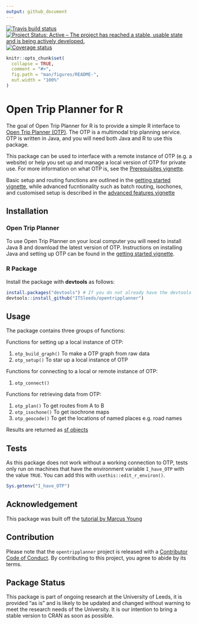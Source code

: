 ```yaml
---
output: github_document
---
```


[![Travis build status](https://travis-ci.org/ITSLeeds/opentripplanner.svg?branch=master)](https://travis-ci.org/ITSLeeds/opentripplanner) [![Project Status: Active – The project has reached a stable, usable state and is being actively developed.](https://www.repostatus.org/badges/latest/active.svg)](https://www.repostatus.org/#active) [![Coverage status](https://codecov.io/gh/ITSLeeds/opentripplanner/branch/master/graph/badge.svg)](https://codecov.io/github/ITSLeeds/opentripplanner?branch=master)

<!-- README.md is generated from README.Rmd. Please edit that file -->

```r
knitr::opts_chunk$set(
  collapse = TRUE,
  comment = "#>",
  fig.path = "man/figures/README-",
  out.width = "100%"
)
```

# Open Trip Planner for R

The goal of Open Trip Planner for R is to provide a simple R interface to [Open Trip Planner (OTP)](https://www.opentripplanner.org/). The OTP is a multimodal trip planning service. OTP is written in Java, and you will need both Java and R to use this package.

This package can be used to interface with a remote instance of OTP (e.g. a website) or help you set up and manage a local version of OTP for private use. For more information on what OTP is, see the [Prerequisites vignette](https://itsleeds.github.io/opentripplanner/articles/prerequisites.html).

Basic setup and routing functions are outlined in the [getting started vignette](https://itsleeds.github.io/opentripplanner/articles/opentripplanner.html), while advanced fucntionality such as batch routing, isochones, and customised setup is described in the [advanced features vignette](https://itsleeds.github.io/opentripplanner/articles/advanced_features.html)

## Installation

### Open Trip Planner

To use Open Trip Planner on your local computer you will need to install Java 8 and download the latest version of OTP. Instructions on installing Java and setting up OTP can be found in the [getting started vignette](https://itsleeds.github.io/opentripplanner/articles/opentripplanner.html).

### R Package

Install the package with **devtools** as follows:

```r
install.packages("devtools") # If you do not already have the devtools package
devtools::install_github("ITSleeds/opentripplanner")
```

## Usage

The package contains three groups of functions:

Functions for setting up a local instance of OTP:

1. `otp_build_graph()` To make a OTP graph from raw data
1. `otp_setup()` To star up a local instance of OTP

Functions for connecting to a local or remote instance of OTP:

1. `otp_connect()`

Functions for retrieving data from OTP:

1. `otp_plan()` To get routes from A to B
1. `otp_isochone()` To get isochrone maps
1. `otp_geocode()` To get the locations of named places e.g. road names

Results are returned as [sf objects](https://cran.r-project.org/web/packages/sf/index.html)

## Tests 

As this package does not work without a working connection to OTP, tests only run on machines that have the environment variable `I_have_OTP` with the value `TRUE`.
You can add this with `usethis::edit_r_environ()`.

```r
Sys.getenv("I_have_OTP")
```

## Acknowledgement

This package was built off the [tutorial by Marcus Young](https://github.com/marcusyoung/otp-tutorial) 

## Contribution

Please note that the `opentripplanner` project is released with a [Contributor Code of Conduct](CODE_OF_CONDUCT.md). By contributing to this project, you agree to abide by its terms.


## Package Status

This package is part of ongoing research at the University of Leeds, it is provided "as is" and is likely to be updated and changed without warning to meet the research needs of the University. It is our intention to bring a stable version to CRAN as soon as possible.
